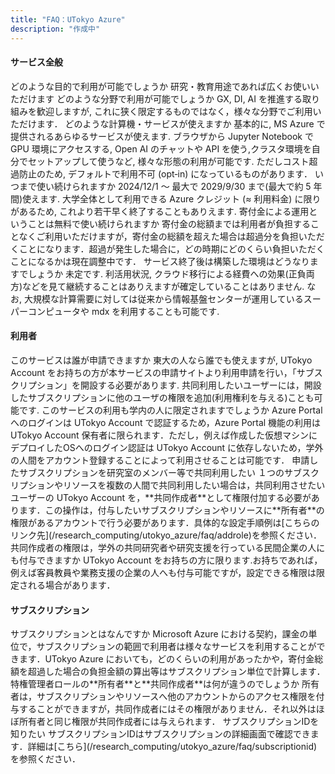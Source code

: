 ```yaml
---
title: "FAQ：UTokyo Azure"
description: "作成中"
---
```



#### **サービス全般**

<HelpItem lang="ja" type="details">
  <Fragment slot="problem">どのような目的で利用が可能でしょうか</Fragment>
  <Fragment slot="solution">研究・教育用途であれば広くお使いいただけます</Fragment>
</HelpItem>

<HelpItem lang="ja" type="details">
  <Fragment slot="problem">どのような分野で利用が可能でしょうか</Fragment>
<Fragment slot="solution">GX, DI, AI を推進する取り組みを歓迎しますが, これに狭く限定するものではなく，様々な分野でご利用いただけます．</Fragment>
</HelpItem>

<HelpItem lang="ja" type="details">
  <Fragment slot="problem">どのような計算機・サービスが使えますか</Fragment>
  <Fragment slot="solution">基本的に, MS Azure で提供されるあらゆるサービスが使えます. ブラウザから Jupyter Notebook で GPU 環境にアクセスする, Open AI のチャットや API を使う,クラスタ環境を自分でセットアップして使うなど, 様々な形態の利用が可能です. ただしコスト超過防止のため, デフォルトで利用不可 (opt‑in) になっているものがあります．
</Fragment>
</HelpItem>

<HelpItem lang="ja" type="details">
  <Fragment slot="problem">いつまで使い続けられますか</Fragment>
  <Fragment slot="solution">2024/12/1 ～ 最大で 2029/9/30 まで(最大で約 5 年間)使えます. 大学全体として利用できる Azure クレジット (≈ 利用料金) に限りがあるため, これより若干早く終了することもありえます.
</Fragment>
</HelpItem>

<HelpItem lang="ja" type="details">
  <Fragment slot="problem">寄付金による運用ということは無料で使い続けられますか</Fragment>
  <Fragment slot="solution">寄付金の総額までは利用者が負担することなくご利用いただけますが，寄付金の総額を超えた場合は超過分を負担いただくことになります．超過が発生した場合に，どの時期にどのくらい負担いただくことになるかは現在調整中です．
</Fragment>
</HelpItem>

<HelpItem lang="ja" type="details">
  <Fragment slot="problem">サービス終了後は構築した環境はどうなりますでしょうか</Fragment>
  <Fragment slot="solution">未定です. 利活用状況, クラウド移行による経費への効果(正負両方)などを見て継続することはありえますが確定していることはありません. なお, 大規模な計算需要に対しては従来から情報基盤センターが運用しているスーパーコンピュータや mdx を利用することも可能です.
</Fragment>
</HelpItem>

#### **利用者**

<HelpItem lang="ja" type="details">
  <Fragment slot="problem">このサービスは誰が申請できますか</Fragment>
  <Fragment slot="solution">東大の人なら誰でも使えますが, UTokyo Account をお持ちの方が本サービスの申請サイトより利用申請を行い，「サブスクリプション」を開設する必要があります. 共同利用したいユーザーには，開設したサブスクリプションに他のユーザの権限を追加(利用権利を与える)ことも可能です.</Fragment>
</HelpItem>

<HelpItem lang="ja" type="details">
  <Fragment slot="problem">このサービスの利用も学内の人に限定されますでしょうか</Fragment>
  <Fragment slot="solution">Azure Portal へのログインは UTokyo Account で認証するため，Azure Portal 機能の利用は UTokyo Account 保有者に限られます．ただし，例えば作成した仮想マシンにデプロイしたOSへのログイン認証は UTokyo Account に依存しないため，学外の人間をアカウント登録することによって利用させることは可能です．</Fragment>
</HelpItem>

<HelpItem lang="ja" type="details">
  <Fragment slot="problem">申請したサブスクリプションを研究室のメンバー等で共同利用したい</Fragment>
  <Fragment slot="solution">１つのサブスクリプションやリソースを複数の人間で共同利用したい場合は，共同利用させたいユーザーの UTokyo Account を，**共同作成者**として権限付加する必要があります．この操作は，付与したいサブスクリプションやリソースに**所有者**の権限があるアカウントで行う必要があります．具体的な設定手順例は[こちらのリンク先](/research_computing/utokyo_azure/faq/addrole)を参照ください．</Fragment>
</HelpItem>

<HelpItem lang="ja" type="details">
  <Fragment slot="problem">共同作成者の権限は，学外の共同研究者や研究支援を行っている民間企業の人にも付与できますか</Fragment>
  <Fragment slot="solution">UTokyo Account をお持ちの方に限ります.お持ちであれば，例えば客員教員や業務支援の企業の人へも付与可能ですが，設定できる権限は限定される場合があります．</Fragment>
</HelpItem>

#### **サブスクリプション**

<HelpItem lang="ja" type="details">
  <Fragment slot="problem">サブスクリプションとはなんですか</Fragment>
  <Fragment slot="solution">Microsoft Azure における契約，課金の単位で，サブスクリプションの範囲で利用者は様々なサービスを利用することができます．UTokyo Azure においても，どのくらいの利用があったかや，寄付金総額を超過した場合の負担金額の算出等はサブスクリプション単位で計算します．</Fragment>
</HelpItem>

<HelpItem lang="ja" type="details">
  <Fragment slot="problem">特権管理者ロールの**所有者**と**共同作成者**は何が違うのでしょうか</Fragment>
  <Fragment slot="solution">所有者は，サブスクリプションやリソースへ他のアカウントからのアクセス権限を付与することができますが，共同作成者にはその権限がありません．それ以外はほぼ所有者と同じ権限が共同作成者には与えられます．</Fragment>
</HelpItem>

<HelpItem lang="ja" type="details">
  <Fragment slot="problem">サブスクリプションIDを知りたい</Fragment>
  <Fragment slot="solution">サブスクリプションIDはサブスクリプションの詳細画面で確認できます．詳細は[こちら](/research_computing/utokyo_azure/faq/subscriptionid)を参照ください．</Fragment>
</HelpItem>
